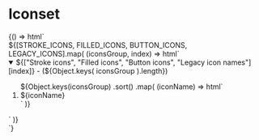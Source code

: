 
# Iconset

<Meta title="Iconset" />

<Canvas>
  <Story name="Iconset">
    {() => html`<div class="icons-list">
      ${[STROKE_ICONS, FILLED_ICONS, BUTTON_ICONS, LEGACY_ICONS].map(
        (iconsGroup, index) => html`
          <details open>
            <summary>
              ${["Stroke icons", "Filled icons", "Button icons", "Legacy icon names"][index]} - (${Object.keys(
                iconsGroup
              ).length})
            </summary>
            <ol class="icons-container">
              ${Object.keys(iconsGroup)
                .sort()
                .map(
                  (iconName) => html`
                    <li class="icon-box">
                      <div class="icon-name">${iconName}</div>
                      <z-icon name=${iconName}></z-icon>
                    </li>
                  `
                )}
            </ol>
          </details>
        `
      )}
    </div>`}
  </Story>
</Canvas>
